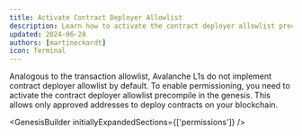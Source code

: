 ```yaml
---
title: Activate Contract Deployer Allowlist
description: Learn how to activate the contract deployer allowlist precompile in the genesis.
updated: 2024-06-28
authors: [martineckardt]
icon: Terminal
---
```


Analogous to the transaction allowlist, Avalanche L1s do not implement contract deployer allowlist by default. To enable permissioning, you need to activate the contract deployer allowlist precompile in the genesis. This allows only approved addresses to deploy contracts on your blockchain.

<GenesisBuilder initiallyExpandedSections={['permissions']} />